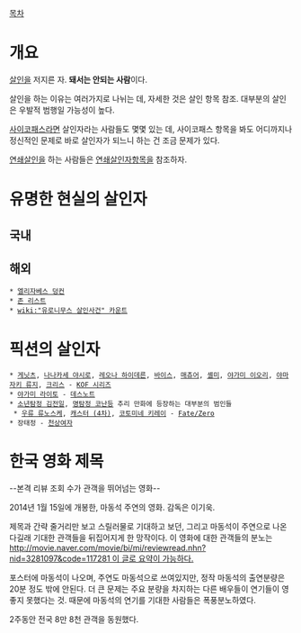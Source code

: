 [[목차]]

= 개요 =
[[살인]]을 저지른 자. '''돼서는 안되는 사람'''이다.

살인을 하는 이유는 여러가지로 나뉘는 데, 자세한 것은 살인 항목 참조. 대부분의 살인은 우발적 범행일 가능성이 높다.

[[사이코패스]]라면 살인자라는 사람들도 몇몇 있는 데, 사이코패스 항목을 봐도 어디까지나 정신적인 문제로 바로 살인자가 되느니 하는 건 조금 문제가 있다.

[[연쇄살인]]을 하는 사람들은 [[연쇄살인자]]항목을 참조하자.

= 유명한 현실의 살인자 =
== 국내 ==
== 해외 ==
 * [[엘리자베스 덩컨]]
 * [[존 리스트]]
 * [[wiki:"유로니무스 살인사건" 카운트]]

= 픽션의 살인자 =
 * [[게닛츠]], [[나나카세 야시로]], [[레오나 하이데른]], [[바이스]], [[매츄어]], [[셸미]], [[야가미 이오리]], [[야마자키 류지]], [[크리스]] - [[KOF 시리즈]]
 * [[야가미 라이토]] - [[데스노트]]
 * [[소년탐정 김전일]], [[명탐정 코난]]등 추리 만화에 등장하는 대부분의 범인들
  * [[우류 류노스케]], [[캐스터 (4차)]], [[코토미네 키레이]] - [[Fate/Zero]]
 * 장태정 - [[천상여자]]
= 한국 영화 제목 =

--본격 리뷰 조회 수가 관객을 뛰어넘는 영화--

2014년 1월 15일에 개봉한, 마동석 주연의 영화. 감독은 이기욱.

제목과 간략 줄거리만 보고 스릴러물로 기대하고 보던, 그리고 마동석이 주연으로 나온다길래 기대한 관객들을 뒤집어지게 한 망작이다. 이 영화에 대한 관객들의 분노는 [[http://movie.naver.com/movie/bi/mi/reviewread.nhn?nid=3281097&code=117281 이 글로 요약이 가능하다.]]

포스터에 마동석이 나오며, 주연도 마동석으로 쓰여있지만, 정작 마동석의 출연분량은 20분 정도 밖에 안된다. 더 큰 문제는 주요 분량을 차지하는 다른 배우들이 연기들이 영 좋지 못했다는 것. 때문에 마동석의 연기를 기대한 사람들은 폭풍분노하였다. 

2주동안 전국 8만 8천 관객을 동원했다.
